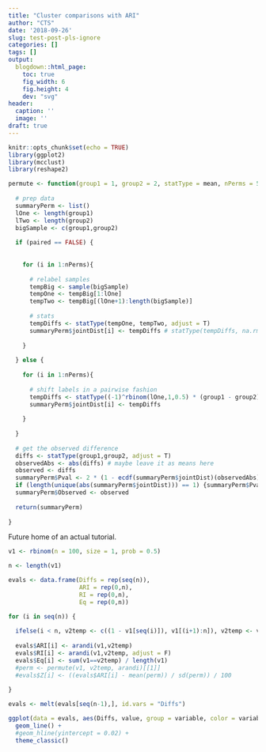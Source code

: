 ```yaml
---
title: "Cluster comparisons with ARI"
author: "CTS"
date: '2018-09-26'
slug: test-post-pls-ignore
categories: []
tags: []
output:
  blogdown::html_page:
    toc: true
    fig_width: 6
    fig.height: 4
    dev: "svg"
header:
  caption: ''
  image: ''
draft: true  
---
```



```r
knitr::opts_chunk$set(echo = TRUE)
library(ggplot2)
library(mcclust)
library(reshape2)
```

``` r
permute <- function(group1 = 1, group2 = 2, statType = mean, nPerms = 5000, paired = FALSE){
  
  # prep data
  summaryPerm <- list()
  lOne <- length(group1)
  lTwo <- length(group2)
  bigSample <- c(group1,group2)  
  
  if (paired == FALSE) {
    
    
    for (i in 1:nPerms){
      
      # relabel samples
      tempBig <- sample(bigSample)
      tempOne <- tempBig[1:lOne]
      tempTwo <- tempBig[(lOne+1):length(bigSample)]
      
      # stats
      tempDiffs <- statType(tempOne, tempTwo, adjust = T)
      summaryPerm$jointDist[i] <- tempDiffs # statType(tempDiffs, na.rm = T) 
      
    }  
    
  } else {
    
    for (i in 1:nPerms){
      
      # shift labels in a pairwise fashion
      tempDiffs <- statType((-1)^rbinom(lOne,1,0.5) * (group1 - group2))
      summaryPerm$jointDist[i] <- tempDiffs
      
    }
    
  }
  
  # get the observed difference
  diffs <- statType(group1,group2, adjust = T)
  observedAbs <- abs(diffs) # maybe leave it as means here
  observed <- diffs
  summaryPerm$Pval <- 2 * (1 - ecdf(summaryPerm$jointDist)(observedAbs))
  if (length(unique(abs(summaryPerm$jointDist))) == 1) {summaryPerm$Pval <- 1} # if the difference is always the same, then p = 1
  summaryPerm$Observed <- observed
  
  return(summaryPerm)
  
}

```

Future home of an actual tutorial.

```r
v1 <- rbinom(n = 100, size = 1, prob = 0.5)

n <- length(v1)

evals <- data.frame(Diffs = rep(seq(n)),
                    ARI = rep(0,n),
                    RI = rep(0,n),
                    Eq = rep(0,n))

for (i in seq(n)) {
  
  ifelse(i < n, v2temp <- c((1 - v1[seq(i)]), v1[(i+1):n]), v2temp <- v1)
  
  evals$ARI[i] <- arandi(v1,v2temp)
  evals$RI[i] <- arandi(v1,v2temp, adjust = F)
  evals$Eq[i] <- sum(v1==v2temp) / length(v1)
  #perm <- permute(v1, v2temp, arandi)[[1]]
  #evals$Z[i] <- ((evals$ARI[i] - mean(perm)) / sd(perm)) / 100
  
}

evals <- melt(evals[seq(n-1),], id.vars = "Diffs")

ggplot(data = evals, aes(Diffs, value, group = variable, color = variable)) + 
  geom_line() +
  #geom_hline(yintercept = 0.02) +
  theme_classic()
```

